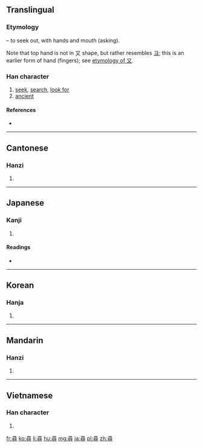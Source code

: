 {{also|寻}}
==Translingual==
{{Hani-forms|[[寻]]|尋}}

===Etymology===
{{Han compound|工|t1=work|口|t2=mouth, talk|又|t3=hand|寸|t4=hand|ls=ic}} – to seek out, with hands and mouth (asking).

Note that top hand is not in 又 shape, but rather resembles [[ヨ]]; this is an earlier form of hand (fingers); see [[又#Etymology|etymology of 又]].

===Han character===
{{Han char|rn=41|rad=寸|as=09|sn=12|four=1734<sub>6</sub>|canj=尸一一口戈 (SMMRI)|ids=⿳[[彐]]⿰[[工]][[口]][[寸]]}}

# [[seek]], [[search]], [[look for]]
# [[ancient]]

====References====
* {{Han ref|kx=0295.120|dkj=07447|dj=0586.020|hdz=10510.010|uh=5C0B|ud=23563|bh=B44D|bd=46157}}

----

==Cantonese==

===Hanzi===
{{yue-hanzi|jyut=[[cam4]]|y=cham4|sim=寻}}

# {{defn|lang=yue|sort=寸09}}

----

==Japanese==

===Kanji===
{{ja-kanji|grade=c|rs=寸09}}

# {{defn|lang=ja|sort=寸09}}

====Readings====
* {{ja-readings|on=[[じん]] (jin)|kun=[[たずねる]] (tazuneru), [[ひろ]] (hiro), [[つね]] (tsune)}}

----

==Korean==

===Hanja===
{{ko-hanja|hangeul=심|rv=sim|mr=sim}}

# {{defn|lang=ko|sort=寸09}}

----

==Mandarin==

===Hanzi===
{{cmn-hanzi|sim=寻|pin=[[xín]] ([[xin2]]), [[xún]] ([[xun2]])|wg=hsin<sup>2</sup>, hsün<sup>2</sup>}}

# {{defn|lang=cmn|sort=寸09}}

----

==Vietnamese==

===Han character===
{{vi-hantu|[[tầm]], [[tìm]], [[tùm]], [[chầm]]|rs=寸09}}

# {{defn|lang=vi|sort=寸09}}

[[fr:尋]]
[[ko:尋]]
[[li:尋]]
[[hu:尋]]
[[mg:尋]]
[[ja:尋]]
[[pl:尋]]
[[zh:尋]]